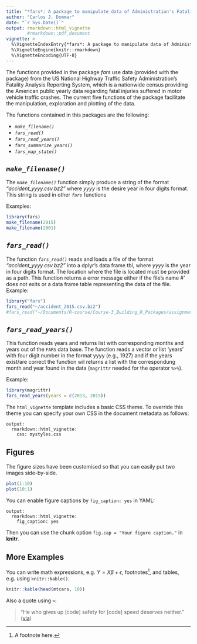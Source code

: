 ```yaml
---
title: "*fars*: A package to manipulate data of Administration's Fatality Analysis Reporting System"
author: "Carlos J. Dommar"
date: "`r Sys.Date()`"
output: rmarkdown::html_vignette
        #rmarkdown::pdf_document
vignette: >
  %\VignetteIndexEntry{*fars*: A package to manipulate data of Administration's Fatality Analysis Reporting System}
  %\VignetteEngine{knitr::rmarkdown}
  %\VignetteEncoding{UTF-8}
---
```

The functions provided in the package *fars* use data (provided with the package) from the US National Highway Traffic Safety Administration's Fatality Analysis Reporting System, which is a nationwide census providing the American public yearly data regarding fatal injuries suffered in motor vehicle traffic crashes. The current five functions of the package facilitate the manipulation, exploration and plotting of the data.

The functions contained in this packages are the following:

- *`make_filename()`*
- *`fars_read()`*
- *`fars_read_years()`*
- *`fars_summarize_years()`*
- *`fars_map_state()`*

## *`make_filename()`*

The *`make_filename()`* function simply produce a string of the format *"accident_yyyy.csv.bz2"* where *yyyy* is the desire year in four digits format. 
This string is used in other *`fars`* functions 

Examples:
```r
library(fars)
make_filename(2015)
make_filename(2001)
```

## *`fars_read()`*

The function *`fars_read()`* reads and loads a file of the format *"accident_yyyy.csv.bz2"* into a dplyr's data frame tbl, where *yyyy* is the year in four digits format. The location where the file is located must be provided as a path. This function returns a error message either if the file's name
#' does not exits or a data frame table representing the data of the file. Example:
```r
library("fars")
fars_read("~/accident_2015.csv.bz2")
#fars_read("~/Documents/R-course/Course-3_Building_R_Packages/assignments/fars/data/accident_2015.csv.bz2")
```

## *`fars_read_years()`*
This function reads years and returns list with corresponding months and years out of the `FARS` data base. 
The function reads a vector or list 'years' with four digit number in the format yyyy (e.g., 1927) and if the years exist/are correct the function wil returns a list with the correspondung month and year found in the data (`magrittr` needed for the operator `%>%`).

Example:

```r
library(magrittr)
fars_read_years(years = c(2013, 2015))
```

The `html_vignette` template includes a basic CSS theme. To override this theme you can specify your own CSS in the document metadata as follows:

    output: 
      rmarkdown::html_vignette:
        css: mystyles.css

## Figures

The figure sizes have been customised so that you can easily put two images side-by-side. 

```r
plot(1:10)
plot(10:1)
```

You can enable figure captions by `fig_caption: yes` in YAML:

    output:
      rmarkdown::html_vignette:
        fig_caption: yes

Then you can use the chunk option `fig.cap = "Your figure caption."` in **knitr**.

## More Examples

You can write math expressions, e.g. $Y = X\beta + \epsilon$, footnotes^[A footnote here.], and tables, e.g. using `knitr::kable()`.

```r
knitr::kable(head(mtcars, 10))
```

Also a quote using `>`:

> "He who gives up [code] safety for [code] speed deserves neither."
([via](https://twitter.com/hadleywickham/status/504368538874703872))
